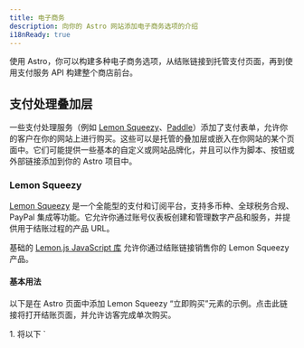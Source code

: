 ```yaml
---
title: 电子商务
description: 向你的 Astro 网站添加电子商务选项的介绍
i18nReady: true
---
```


使用 Astro，你可以构建多种电子商务选项，从结账链接到托管支付页面，再到使用支付服务 API 构建整个商店前台。

## 支付处理叠加层

一些支付处理服务（例如 [Lemon Squeezy](#lemon-squeezy)、[Paddle](#paddle)）添加了支付表单，允许你的客户在你的网站上进行购买。这些可以是托管的叠加层或嵌入在你网站的某个页面中。它们可能提供一些基本的自定义或网站品牌化，并且可以作为脚本、按钮或外部链接添加到你的 Astro 项目中。

### Lemon Squeezy

[Lemon Squeezy](https://www.lemonsqueezy.com/) 是一个全能型的支付和订阅平台，支持多币种、全球税务合规、PayPal 集成等功能。它允许你通过账号仪表板创建和管理数字产品和服务，并提供用于结账过程的产品 URL。

基础的 [Lemon.js JavaScript 库](https://docs.lemonsqueezy.com/help/lemonjs/what-is-lemonjs) 允许你通过结账链接销售你的 Lemon Squeezy 产品。

#### 基本用法

以下是在 Astro 页面中添加 Lemon Squeezy “立即购买”元素的示例。点击此链接将打开结账页面，并允许访客完成单次购买。

<Steps>
1. 将以下 `<script>` 标签添加到页面的 `head` 或 `body` 中：

    ```html title="src/pages/my-product-page.astro"
    <script src="https://app.lemonsqueezy.com/js/lemon.js" defer></script>
    ```
2. 在页面上创建一个锚点标签，链接到你的产品 URL。点击时包含类 `lemonsqueezy-button` 以打开结账叠加层。

    ```html title="src/pages/my-product-page.astro"
    <a class="lemonsqueezy-button" href="https://demo.lemonsqueezy.com/checkout/...">
      立即购买
    </a>
    ```
</Steps>

#### Lemon.js

Lemon.js 还提供了额外的行为，例如[以编程方式打开叠加层](https://docs.lemonsqueezy.com/help/lemonjs/opening-overlays)和[处理叠加层事件](https://docs.lemonsqueezy.com/help/lemonjs/opening-overlays)。

<ReadMore> 阅读 [Lemon Squeezy 开发者入门指南](https://docs.lemonsqueezy.com/guides/developer-guide)了解更多信息。</ReadMore>

### Paddle

[Paddle](https://www.paddle.com/) 是一种数字产品和服务的计费解决方案。它通过一个叠加层或内联结账处理支付、税务和订阅管理。

[Paddle.js](https://developer.paddle.com/paddlejs/overview) 是一个轻量级的 JavaScript 库，让你使用 Paddle 构建丰富、集成的订阅计费体验。

#### 基本用法

以下是在 Astro 页面中添加 Paddle “立即购买”元素的示例。点击此链接将打开结账页面，并允许访客完成单次购买。

在 Paddle 批准你的默认支付链接域名（你自己的网站）之后，你可以将页面上的任何元素通过使用 HTML 数据属性转变为触发结账叠加层的触发器。

<Steps>
1. 在你的页面 `head` 或 `body` 中添加以下两个 `<script>` 标签：

    ```html title="src/pages/my-product-page.astro"
    <script src="https://cdn.paddle.com/paddle/v2/paddle.js"></script>
    <script type="text/javascript">
      Paddle.Setup({ 
        token: '7d279f61a3499fed520f7cd8c08' // 请替换为客户端 token
      });
    </script>
    ```

2. 通过添加 `paddle_button` 类，将页面上的任何元素变成 Paddle 结账按钮：

    ```html title="src/pages/my-product-page.astro"
    <a href="#" class="paddle_button">立即购买</a>
    ```

3. 添加一个 `data-items` 属性来指定你的产品的 Paddle `priceId` 和 `quantity`。你也可以选择性地传递额外的[支持的 HTML 数据属性](https://developer.paddle.com/paddlejs/html-data-attributes)来预填充数据、处理结账成功，或者设置你的按钮和结账叠加层的样式：

    ```html title="src/pages/my-product-page.astro"
    <a 
      href="#" 
      class="paddle_button"
      data-display-mode="overlay"
      data-theme="light"
      data-locale="en"
      data-success-url="https://example.com/thankyou"
      data-items='[
        {
          "priceId": "pri_01gs59hve0hrz6nyybj56z04eq", 
          "quantity": 1
        }
      ]'
    >
      立即购买
    </a>
    ```
</Steps>

#### Paddle.js

与其通过 HTML 数据属性传递数据，不如使用 JavaScript 向结账叠加层发送数据，以便传递多个属性并实现更大的自定义化。你还可以使用内联结账创建升级工作流程。

<ReadMore>阅读更多关于[使用 Paddle.js 构建内联结账](https://developer.paddle.com/build/checkout/build-branded-inline-checkout)的信息。</ReadMore>

## 功能齐全的电子商务解决方案

为了让你的网站购物车和结账流程有更多自定义选项，你可以将更完整的金融服务提供商（例如 [Snipcart](#snipcart)）连接到你的 Astro 项目。这些电子商务平台还可能与其他第三方服务集成，用于用户账号管理、个性化、库存和分析。

### Snipcart

[Snipcart](https://snipcart.com/) 是一个强大的，以开发者为优先的 HTML/JavaScript 购物车平台。

Snipcart 还允许你与第三方服务集成，例如运输提供商，启用 webhooks 以实现高级的电子商务集成，介于你的购物车和其他系统之间，从多个支付网关（例如 Stripe、Paypal 和 Square）中选择，自定义电子邮件模板，甚至提供现场测试环境。

:::tip
想要一个预构建的 Snipcart 解决方案吗？查看 [`astro-snipcart`](https://astro-snipcart.vercel.app/)，一个功能齐全的 Astro 社区模板，包括一个可选的设计系统，准备好让你与现有的 Snipcart 账号集成。
:::
#### 基本用法

以下是在 Astro 页面上配置 Snipcart 结账和添加“添加到购物车”以及“立即结账”按钮元素的示例。这将允许你的访客将产品添加到购物车中，而不会立即被发送到结账页面。

<ReadMore>完整的指导，包括设置你的 Snipcart 商店，请参见 [Snipcart 安装文档](https://docs.snipcart.com/v3/setup/installation)。</ReadMore>

<Steps>
1. 在页面的 `<body>` 元素后添加脚本，如 [Snipcart 安装说明](https://docs.snipcart.com/v3/setup/installation)中所示。
    ```html title="src/pages/my-product-page.astro"
    <body></body>
    <script>
      window.SnipcartSettings = {
        publicApiKey: "YOUR_API_KEY",
        loadStrategy: "on-user-interaction",
      };

      (function()...); // 可从 Snipcart 文档中获取
    </script>
    ```

2. 根据 [可用的 Snipcart 设置](https://docs.snipcart.com/v3/setup/installation#setting2)自定义 `window.SnipcartSettings`，以控制购物车的行为和外观。

    ```html title="src/pages/my-product-page.astro"
    <script>
      window.SnipcartSettings = {
        publicApiKey: "YOUR_API_KEY",
        loadStrategy: "manual",
        version: "3.7.1",
        addProductBehavior: "none",
        modalStyle: "side",
      };

      (function()...); // 可从 Snipcart 文档中获取
    </script>
    ```

3. 在任何 HTML 元素上添加 `class="snipcart-add-item"` 属性，例如 `<button>`，点击时可以将商品添加到购物车。同时包括其他数据元素，用于 [Snipcart 常见商品属性](https://docs.snipcart.com/v3/setup/products) 如价格和描述，以及任何可选字段。

    ```html title="src/pages/my-product-page.astro"
    <button 
      class="snipcart-add-item"
      data-item-id="astro-print"
      data-item-price="39.99"
      data-item-description="一个装裱好的 Astro 标志印刷品。"
      data-item-image="/assets/images/astro-print.jpg"
      data-item-name="Astro 印刷品"
      data-item-custom1-name="框架颜色"
      data-item-custom1-options="棕色|银色[+10.00]|金色[+20.00]"
      data-item-custom2-name="配送说明"
      data-item-custom2-type="textarea"
    >
      
      加入购物车
    </button>
    ```

4. 添加一个带有 `snipcart-checkout` 类的 Snipcart 结账按钮，以打开购物车并允许访客通过结账模态框完成购买。

    ```html title="src/pages/my-product-page.astro"
    <button class="snipcart-checkout">点击这里结账</button>
    ```
</Steps>

#### Snipcart JavaScript SDK

[Snipcart JavaScript SDK](https://docs.snipcart.com/v3/sdk/basics) 允许你以编程方式配置、自定义和管理你的 Snipcart 购物车。

这使你能够执行如下操作：

- 检索当前 Snipcart 会话的相关信息，并对购物车执行特定操作。
- 监听即将到来的事件并动态触发回调。
- 监听状态变化并接收购物车状态的完整快照。

<ReadMore>查看 [Snipcart 文档](https://docs.snipcart.com/v3/) 了解更多关于如何将 Snipcart 集成到你的 Astro 项目中的所有选项。</ReadMore>

#### `astro-snipcart`

有两个 `astro-snipcart` 社区包可以简化使用 Snipcart 的过程。

- [`@lloydjatkinson/astro-snipcart` Astro 模板](https://astro-snipcart.vercel.app/)：这个 Astro 模板包含了一个可选的设计系统，为你提供了一个开箱即用的完整电子商务解决方案。在其丰富的文档站点上了解更多信息，包括[构建 `astro-snipcart` 背后的动机](https://astro-snipcart.vercel.app/motivation)，作为提供一个方便的、Astro 原生的方式，让你与 Snipcart API 交互。

- [`@Adammatthiesen/astro-snipcart` 集成](https://github.com/Adammatthiesen/astro-snipcart)：这个集成深受 `astro-snipcart` 主题的启发，提供了可以添加到现有 Astro 项目中的 Astro 组件（或 Vue 组件），用于创建产品、控制购物车等。查看[完整教程](https://matthiesen.xyz/blog/getting-started-with-my-astro-snipcart-addon)了解更多信息。

## 社区资源

- [实践经验：使用 Astro 构建电子商务商店？](https://crystallize.com/blog/building-ecommerce-with-astro)
- [在 Astro 中使用 Stripe 实现收款功能](https://zellwk.com/blog/stripe-astro-recipe/)
